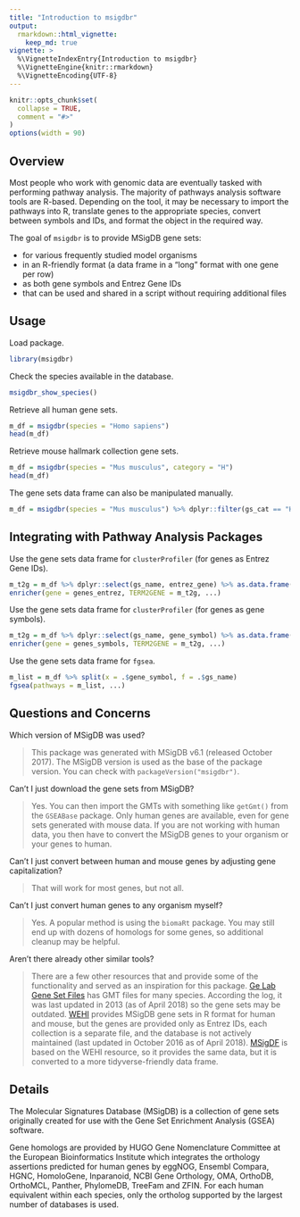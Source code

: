```yaml
---
title: "Introduction to msigdbr"
output:
  rmarkdown::html_vignette:
    keep_md: true
vignette: >
  %\VignetteIndexEntry{Introduction to msigdbr}
  %\VignetteEngine{knitr::rmarkdown}
  %\VignetteEncoding{UTF-8}
---
```


```r
knitr::opts_chunk$set(
  collapse = TRUE,
  comment = "#>"
)
options(width = 90)
```

## Overview

Most people who work with genomic data are eventually tasked with performing pathway analysis.
The majority of pathways analysis software tools are R-based.
Depending on the tool, it may be necessary to import the pathways into R, translate genes to the appropriate species, convert between symbols and IDs, and format the object in the required way.

The goal of `msigdbr` is to provide MSigDB gene sets:

* for various frequently studied model organisms
* in an R-friendly format (a data frame in a "long" format with one gene per row)
* as both gene symbols and Entrez Gene IDs
* that can be used and shared in a script without requiring additional files

## Usage

Load package.

```r
library(msigdbr)
```

Check the species available in the database.

```r
msigdbr_show_species()
```

Retrieve all human gene sets.

```r
m_df = msigdbr(species = "Homo sapiens")
head(m_df)
```

Retrieve mouse hallmark collection gene sets.

```r
m_df = msigdbr(species = "Mus musculus", category = "H")
head(m_df)
```

The gene sets data frame can also be manipulated manually.

```r
m_df = msigdbr(species = "Mus musculus") %>% dplyr::filter(gs_cat == "H")
```

## Integrating with Pathway Analysis Packages

Use the gene sets data frame for `clusterProfiler` (for genes as Entrez Gene IDs).

```r
m_t2g = m_df %>% dplyr::select(gs_name, entrez_gene) %>% as.data.frame()
enricher(gene = genes_entrez, TERM2GENE = m_t2g, ...)
```

Use the gene sets data frame for `clusterProfiler` (for genes as gene symbols).

```r
m_t2g = m_df %>% dplyr::select(gs_name, gene_symbol) %>% as.data.frame()
enricher(gene = genes_symbols, TERM2GENE = m_t2g, ...)
```

Use the gene sets data frame for `fgsea`.

```r
m_list = m_df %>% split(x = .$gene_symbol, f = .$gs_name)
fgsea(pathways = m_list, ...)
```

## Questions and Concerns

Which version of MSigDB was used?

> This package was generated with MSigDB v6.1 (released October 2017).
> The MSigDB version is used as the base of the package version. You can check with `packageVersion("msigdbr")`.

Can't I just download the gene sets from MSigDB?

> Yes.
> You can then import the GMTs with something like `getGmt()` from the `GSEABase` package.
> Only human genes are available, even for gene sets generated with mouse data.
> If you are not working with human data, you then have to convert the MSigDB genes to your organism or your genes to human.

Can't I just convert between human and mouse genes by adjusting gene capitalization?

> That will work for most genes, but not all.

Can't I just convert human genes to any organism myself?

> Yes.
> A popular method is using the `biomaRt` package.
> You may still end up with dozens of homologs for some genes, so additional cleanup may be helpful.

Aren't there already other similar tools?

> There are a few other resources that and provide some of the functionality and served as an inspiration for this package.
> [Ge Lab Gene Set Files](http://ge-lab.org/#/data) has GMT files for many species.
> According the log, it was last updated in 2013 (as of April 2018) so the gene sets may be outdated.
> [WEHI](http://bioinf.wehi.edu.au/software/MSigDB/) provides MSigDB gene sets in R format for human and mouse, but the genes are provided only as Entrez IDs, each collection is a separate file, and the database is not actively maintained (last updated in October 2016 as of April 2018).
> [MSigDF](https://github.com/stephenturner/msigdf) is based on the WEHI resource, so it provides the same data, but it is converted to a more tidyverse-friendly data frame.

## Details

The Molecular Signatures Database (MSigDB) is a collection of gene sets originally created for use with the Gene Set Enrichment Analysis (GSEA) software.

Gene homologs are provided by HUGO Gene Nomenclature Committee at the European Bioinformatics Institute which integrates the orthology assertions predicted for human genes by eggNOG, Ensembl Compara, HGNC, HomoloGene, Inparanoid, NCBI Gene Orthology, OMA, OrthoDB, OrthoMCL, Panther, PhylomeDB, TreeFam and ZFIN.
For each human equivalent within each species, only the ortholog supported by the largest number of databases is used.


